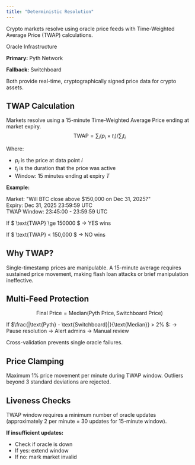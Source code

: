 ```yaml
---
title: "Deterministic Resolution"
---
```

Crypto markets resolve using oracle price feeds with Time-Weighted Average Price (TWAP) calculations.

Oracle Infrastructure

**Primary:** Pyth Network

**Fallback:** Switchboard

Both provide real-time, cryptographically signed price data for crypto assets.

## TWAP Calculation
Markets resolve using a 15-minute Time-Weighted Average Price ending at market expiry.
$$
\text{TWAP} = \sum_{i} (p_i \times t_i) / \sum_{i}t_i
$$

Where:
- $p_i$ is the price at data point $i$
- $t_i$ is the duration that the price was active
- Window: 15 minutes ending at expiry $T$

**Example:**

Market: "Will BTC close above $150,000 on Dec 31, 2025?"\
Expiry: Dec 31, 2025 23:59:59 UTC\
TWAP Window: 23:45:00 - 23:59:59 UTC

If $ \text{TWAP} \ge 150000 $ → YES wins

If $ \text{TWAP} < 150,000 $ → NO wins
## Why TWAP?
Single-timestamp prices are manipulable. A 15-minute average requires sustained price movement, making flash loan attacks or brief manipulation ineffective.
## Multi-Feed Protection
$$
\text{Final Price} = \text{Median}(\text{Pyth Price}, \text{Switchboard Price})
$$

If $\frac{|\text{Pyth} - \text{Switchboard}|}{\text{Median}} > 2\% $:
  → Pause resolution
  → Alert admins
  → Manual review

Cross-validation prevents single oracle failures.
## Price Clamping
Maximum 1% price movement per minute during TWAP window. Outliers beyond 3 standard deviations are rejected.
## Liveness Checks
TWAP window requires a minimum number of oracle updates (approximately 2 per minute = 30 updates for 15-minute window).

**If insufficient updates:**
- Check if oracle is down
- If yes: extend window
- If no: mark market invalid

